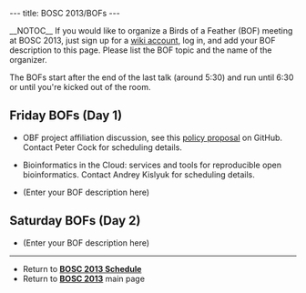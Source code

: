---
title: BOSC 2013/BOFs
---

__NOTOC__
If you would like to organize a Birds of a Feather (BOF) meeting at BOSC 2013, just sign up for a [[Special:Userlogin| wiki account]], log in, and add your BOF description to this page. Please list the BOF topic and the name of the organizer.

The BOFs start after the end of the last talk (around 5:30) and run until 6:30 or until you're kicked out of the room.

== Friday BOFs (Day 1) ==

* OBF project affiliation discussion, see this [https://github.com/OBF/obf-docs/blob/unratified-drafts/Affiliated-Project-Policy.md policy proposal] on GitHub. Contact Peter Cock for scheduling details.

* Bioinformatics in the Cloud: services and tools for reproducible open bioinformatics. Contact Andrey Kislyuk for scheduling details.

* (Enter your BOF description here)

== Saturday BOFs (Day 2) ==

* (Enter your BOF description here)

----

* Return to '''[[BOSC_2013_Schedule | BOSC 2013 Schedule]]'''
* Return to '''[[BOSC_2013 | BOSC 2013]]''' main page